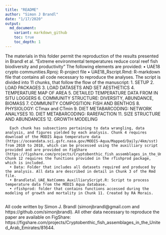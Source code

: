 ```yaml
---
title: "README"
author: "Simon J Brandl"
date: "1/17/2020"
output:
  md_document:
    variant: markdown_github
    toc: true
    toc_depth: 1
---
```


The materials in this folder permit the reproduction of the results presented in Brandl et al. "Extreme environmental temperatures reduce coral reef fish biodiversity and productivity" The following elements are provided:
  • UAE18 crypto communities.Rproj: R-project file
  • UAE18_Rscript.Rmd: R-markdown file that contains all code necessary to reproduce the analyses. The script is divided into 11 chunks, that follow the flow of the manuscript:
      1. SETUP
      2. LOAD PACKAGES
      3. LOAD DATASETS AND SET AESTHETICS
      4. TEMPERATURE MAP OF AREA
      5. DETAILED TEMPERATURE DATA FROM IN SITU LOGGERS
      6. COMMUNITY STRUCTURE: DIVERSITY, ABUNDANCE, BIOMASS
      7. COMMUNITY COMPOSITION: FISH AND BENTHOS
      8. PHYSIOLOGY: CTmax and CTmin
      9. DIET METABARCODING: NETWORK ANALYSES
      10. DIET METABARCODING: RAREFACTION
      11. SIZE STRUCTURE AND ABUNDANCES
      12. GROWTH MODELING
      
      Each chunk has subsections pertaining to data wrangling, data analysis, and figures yielded by each analysis. Chunk 4 requires download of the MODIS Aqua temperature data (https://oceandata.sci.gsfc.nasa.gov/MODIS-Aqua/Mapped/Daily/4km/sst) from 2010 to 2018, which can be processed using the auxilliary script provided and are provided on FigShare (https://figshare.com/projects/Cryptobenthic_fish_assemblages_in_the_United_Arab_Emirates/81644). Chunk 12 requires the functions provided in the rfishprod package, which is included.
      • Data: Folder that includes all datasets required and produced by the analysis. All data are described in detail in Chunk 3 of the Rmd file.
      • Brandletal_UAE_NatComms_AuxilliaryScript.R: Script to process temperature data from the MODIS Aqua database.
      • rfishprod: folder that contains functions accessed during the modeling of growth and mortality in Chunk 11. Created by RA Morais. 
      
All code written by Simon J. Brandl (simonjbrandl@gmail.com and https://github.com/simonjbrandl). All other data necessary to reproduce the paper are available on FigShare: https://figshare.com/projects/Cryptobenthic_fish_assemblages_in_the_United_Arab_Emirates/81644. 